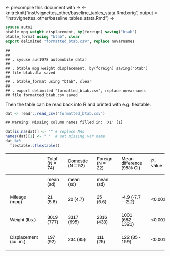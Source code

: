 
<- precompile this document with  ->
<- knitr::knit("inst/vignettes_other/baseline_tables_stata.Rmd.orig", output = "inst/vignettes_other/baseline_tables_stata.Rmd") ->




```stata
sysuse auto2
btable mpg weight displacement, by(foreign) saving("btab")
btable_format using "btab", clear
export delimited "formatted_btab.csv", replace novarnames
```

```
## 
## 
## . sysuse au(1978 automobile data)
## 
## . btable mpg weight displacement, by(foreign) saving("btab")
## file btab.dta saved
## 
## . btable_format using "btab", clear
## 
## . export delimited "formatted_btab.csv", replace novarnames
## file formatted_btab.csv saved
```

Then the table can be read back into R and printed with e.g. flextable.


```r
dat <- readr::read_csv("formatted_btab.csv")
```

```
## Warning: Missing column names filled in: 'X1' [1]
```

```r
dat[is.na(dat)] <- "" # replace NAs
names(dat)[1] <- " "  # set missing var name
dat %>%
  flextable::flextable()
```


<div class="tabwid"><style>.cl-93e89c86{border-collapse:collapse;}.cl-93dd0baa{font-family:'Arial';font-size:11pt;font-weight:normal;font-style:normal;text-decoration:none;color:rgba(0, 0, 0, 1.00);background-color:transparent;}.cl-93dd0bab{margin:0;text-align:left;border-bottom: 0 solid rgba(0, 0, 0, 1.00);border-top: 0 solid rgba(0, 0, 0, 1.00);border-left: 0 solid rgba(0, 0, 0, 1.00);border-right: 0 solid rgba(0, 0, 0, 1.00);padding-bottom:5pt;padding-top:5pt;padding-left:5pt;padding-right:5pt;line-height: 1;background-color:transparent;}.cl-93dd329c{width:54pt;background-color:transparent;vertical-align: middle;border-bottom: 0 solid rgba(0, 0, 0, 1.00);border-top: 0 solid rgba(0, 0, 0, 1.00);border-left: 0 solid rgba(0, 0, 0, 1.00);border-right: 0 solid rgba(0, 0, 0, 1.00);margin-bottom:0;margin-top:0;margin-left:0;margin-right:0;}.cl-93dd329d{width:54pt;background-color:transparent;vertical-align: middle;border-bottom: 2pt solid rgba(102, 102, 102, 1.00);border-top: 0 solid rgba(0, 0, 0, 1.00);border-left: 0 solid rgba(0, 0, 0, 1.00);border-right: 0 solid rgba(0, 0, 0, 1.00);margin-bottom:0;margin-top:0;margin-left:0;margin-right:0;}.cl-93dd329e{width:54pt;background-color:transparent;vertical-align: middle;border-bottom: 2pt solid rgba(102, 102, 102, 1.00);border-top: 2pt solid rgba(102, 102, 102, 1.00);border-left: 0 solid rgba(0, 0, 0, 1.00);border-right: 0 solid rgba(0, 0, 0, 1.00);margin-bottom:0;margin-top:0;margin-left:0;margin-right:0;}</style><table class='cl-93e89c86'><thead><tr style="overflow-wrap:break-word;"><td class="cl-93dd329e"><p class="cl-93dd0bab"><span class="cl-93dd0baa"> </span></p></td><td class="cl-93dd329e"><p class="cl-93dd0bab"><span class="cl-93dd0baa">Total (N = 74)</span></p></td><td class="cl-93dd329e"><p class="cl-93dd0bab"><span class="cl-93dd0baa">Domestic (N = 52)</span></p></td><td class="cl-93dd329e"><p class="cl-93dd0bab"><span class="cl-93dd0baa">Foreign (N = 22)</span></p></td><td class="cl-93dd329e"><p class="cl-93dd0bab"><span class="cl-93dd0baa">Mean difference (95% CI)</span></p></td><td class="cl-93dd329e"><p class="cl-93dd0bab"><span class="cl-93dd0baa">P-value</span></p></td><td class="cl-93dd329e"><p class="cl-93dd0bab"><span class="cl-93dd0baa">Descriptives</span></p></td><td class="cl-93dd329e"><p class="cl-93dd0bab"><span class="cl-93dd0baa">Effects</span></p></td><td class="cl-93dd329e"><p class="cl-93dd0bab"><span class="cl-93dd0baa">Tests</span></p></td></tr></thead><tbody><tr style="overflow-wrap:break-word;"><td class="cl-93dd329c"><p class="cl-93dd0bab"><span class="cl-93dd0baa"></span></p></td><td class="cl-93dd329c"><p class="cl-93dd0bab"><span class="cl-93dd0baa">mean (sd)</span></p></td><td class="cl-93dd329c"><p class="cl-93dd0bab"><span class="cl-93dd0baa">mean (sd)</span></p></td><td class="cl-93dd329c"><p class="cl-93dd0bab"><span class="cl-93dd0baa">mean (sd)</span></p></td><td class="cl-93dd329c"><p class="cl-93dd0bab"><span class="cl-93dd0baa"></span></p></td><td class="cl-93dd329c"><p class="cl-93dd0bab"><span class="cl-93dd0baa"></span></p></td><td class="cl-93dd329c"><p class="cl-93dd0bab"><span class="cl-93dd0baa"></span></p></td><td class="cl-93dd329c"><p class="cl-93dd0bab"><span class="cl-93dd0baa"></span></p></td><td class="cl-93dd329c"><p class="cl-93dd0bab"><span class="cl-93dd0baa"></span></p></td></tr><tr style="overflow-wrap:break-word;"><td class="cl-93dd329c"><p class="cl-93dd0bab"><span class="cl-93dd0baa">Mileage (mpg)</span></p></td><td class="cl-93dd329c"><p class="cl-93dd0bab"><span class="cl-93dd0baa">21 (5.8)</span></p></td><td class="cl-93dd329c"><p class="cl-93dd0bab"><span class="cl-93dd0baa">20 (4.7)</span></p></td><td class="cl-93dd329c"><p class="cl-93dd0bab"><span class="cl-93dd0baa">25 (6.6)</span></p></td><td class="cl-93dd329c"><p class="cl-93dd0bab"><span class="cl-93dd0baa">-4.9 (-7.7 - -2.2)</span></p></td><td class="cl-93dd329c"><p class="cl-93dd0bab"><span class="cl-93dd0baa">&lt;0.001</span></p></td><td class="cl-93dd329c"><p class="cl-93dd0bab"><span class="cl-93dd0baa">mean (sd)</span></p></td><td class="cl-93dd329c"><p class="cl-93dd0bab"><span class="cl-93dd0baa">mean difference (95% CI)</span></p></td><td class="cl-93dd329c"><p class="cl-93dd0bab"><span class="cl-93dd0baa">Student's t-test</span></p></td></tr><tr style="overflow-wrap:break-word;"><td class="cl-93dd329c"><p class="cl-93dd0bab"><span class="cl-93dd0baa">Weight (lbs.)</span></p></td><td class="cl-93dd329c"><p class="cl-93dd0bab"><span class="cl-93dd0baa">3019 (777)</span></p></td><td class="cl-93dd329c"><p class="cl-93dd0bab"><span class="cl-93dd0baa">3317 (695)</span></p></td><td class="cl-93dd329c"><p class="cl-93dd0bab"><span class="cl-93dd0baa">2316 (433)</span></p></td><td class="cl-93dd329c"><p class="cl-93dd0bab"><span class="cl-93dd0baa">1001 (682 - 1321)</span></p></td><td class="cl-93dd329c"><p class="cl-93dd0bab"><span class="cl-93dd0baa">&lt;0.001</span></p></td><td class="cl-93dd329c"><p class="cl-93dd0bab"><span class="cl-93dd0baa">mean (sd)</span></p></td><td class="cl-93dd329c"><p class="cl-93dd0bab"><span class="cl-93dd0baa">mean difference (95% CI)</span></p></td><td class="cl-93dd329c"><p class="cl-93dd0bab"><span class="cl-93dd0baa">Student's t-test</span></p></td></tr><tr style="overflow-wrap:break-word;"><td class="cl-93dd329d"><p class="cl-93dd0bab"><span class="cl-93dd0baa">Displacement (cu. in.)</span></p></td><td class="cl-93dd329d"><p class="cl-93dd0bab"><span class="cl-93dd0baa">197 (92)</span></p></td><td class="cl-93dd329d"><p class="cl-93dd0bab"><span class="cl-93dd0baa">234 (85)</span></p></td><td class="cl-93dd329d"><p class="cl-93dd0bab"><span class="cl-93dd0baa">111 (25)</span></p></td><td class="cl-93dd329d"><p class="cl-93dd0bab"><span class="cl-93dd0baa">122 (85 - 159)</span></p></td><td class="cl-93dd329d"><p class="cl-93dd0bab"><span class="cl-93dd0baa">&lt;0.001</span></p></td><td class="cl-93dd329d"><p class="cl-93dd0bab"><span class="cl-93dd0baa">mean (sd)</span></p></td><td class="cl-93dd329d"><p class="cl-93dd0bab"><span class="cl-93dd0baa">mean difference (95% CI)</span></p></td><td class="cl-93dd329d"><p class="cl-93dd0bab"><span class="cl-93dd0baa">Student's t-test</span></p></td></tr></tbody></table></div>

